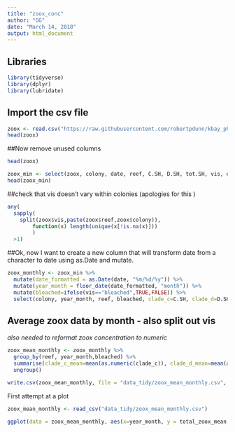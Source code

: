 ```yaml
---
title: "zoox_conc"
author: "GG"
date: "March 14, 2018"
output: html_document
---
```


## Libraries

```r
library(tidyverse)
library(dplyr)
library(lubridate)
```

## Import the csv file
```r

zoox <- read.csv("https://raw.githubusercontent.com/robertpdunn/kbay_physical/master/data_raw/bleaching_symbionts.csv")
head(zoox)

```


##Now remove unused columns

```r
head(zoox)

zoox_min <- select(zoox, colony, date, reef, C.SH, D.SH, tot.SH, vis, days)
head(zoox_min)
```
##check that vis doesn't vary within colonies  (apologies for this )
```r
any(
  sapply(
    split(zoox$vis,paste(zoox$reef,zoox$colony)),
        function(x) length(unique(x[!is.na(x)]))
        )
  >1)
```



##Ok, now I want to create a new column that will transform date from a character to date using as.Date and mutate. 

```r
zoox_monthly <- zoox_min %>% 
  mutate(date_formatted = as.Date(date, "%m/%d/%y")) %>% 
  mutate(year_month = floor_date(date_formatted, "month")) %>%
  mutate(bleached=ifelse(vis=="bleached",TRUE,FALSE)) %>% 
  select(colony, year_month, reef, bleached, clade_c=C.SH, clade_d=D.SH, total_zoox=tot.SH, days, date_formatted, date)


```

## Average zoox data by month - also split out vis
*also needed to reformat zoox concentration to numeric*
```r
zoox_mean_monthly <- zoox_monthly %>% 
  group_by(reef, year_month,bleached) %>%
  summarise(clade_c_mean=mean(as.numeric(clade_c)), clade_d_mean=mean(as.numeric(clade_d)),total_zoox_mean=mean(as.numeric(total_zoox))) %>% 
  ungroup() 
```

```r
write.csv(zoox_mean_monthly, file = "data_tidy/zoox_mean_monthly.csv", row.names = FALSE)
```

First attempt at a plot

```r
zoox_mean_monthly <- read_csv("data_tidy/zoox_mean_monthly.csv")

ggplot(data = zoox_mean_monthly, aes(x=year_month, y = total_zoox_mean, color = bleached, shape = reef)) + geom_point(size = 3)
```


























